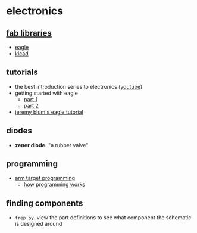 # electronics

## [fab libraries](https://gitlab.fabcloud.org/pub/libraries/electronics)
- [eagle](https://gitlab.fabcloud.org/pub/libraries/electronics/eagle/)
- [kicad](https://gitlab.fabcloud.org/pub/libraries/electronics/kicad)

## tutorials
- the best introduction series to electronics ([youtube](https://www.youtube.com/watch?v=0HXEI_Lk3Qo&list=PLC8A1AD995AB64055&index=2))
- getting started with eagle
    - [part 1](https://www.youtube.com/watch?v=JUdWgDUWqaA)
    - [part 2](https://www.youtube.com/watch?v=rboxHQR4OCQ)
- [jeremy blum's eagle tutorial](https://www.youtube.com/watch?v=1AXwjZoyNno)

## diodes
- **zener diode.** "a rubber valve"

## programming
- [arm target programming](https://gitlab.cba.mit.edu/jakeread/arm-target-programming)
    - [how programming works](https://gitlab.cba.mit.edu/jakeread/arm-target-programming/-/blob/master/prog-doc.md)

## finding components
- `frep.py`. view the part definitions to see what component the schematic is designed around
